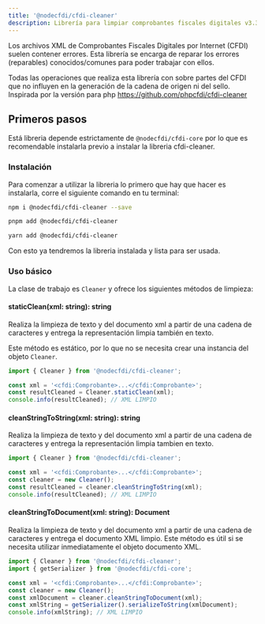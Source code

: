 ```yaml
---
title: '@nodecfdi/cfdi-cleaner'
description: Librería para limpiar comprobantes fiscales digitales v3.3 y v4.0.
---
```



Los archivos XML de Comprobantes Fiscales Digitales por Internet (CFDI) suelen contener errores.
Esta librería se encarga de reparar los errores (reparables) conocidos/comunes para poder trabajar
con ellos.

Todas las operaciones que realiza esta librería con sobre partes del CFDI que no influyen en la
generación de la cadena de origen ni del sello. Inspirada por la versión para php
https://github.com/phpcfdi/cfdi-cleaner

## Primeros pasos

Está libreria depende estrictamente de `@nodecfdi/cfdi-core` por lo que es recomendable instalarla
previo a instalar la libreria cfdi-cleaner.

### Instalación

Para comenzar a utilizar la libreria lo primero que hay que hacer es instalarla, corre el siguiente
comando en tu terminal:

<Tabs syncKey="pkg">
<TabItem label="npm">

```sh
npm i @nodecfdi/cfdi-cleaner --save
```

</TabItem>
<TabItem label="pnpm">

```sh
pnpm add @nodecfdi/cfdi-cleaner
```

</TabItem>
<TabItem label="Yarn">

```sh
yarn add @nodecfdi/cfdi-cleaner
```

</TabItem>
</Tabs>

Con esto ya tendremos la libreria instalada y lista para ser usada.

### Uso básico

La clase de trabajo es `Cleaner` y ofrece los siguientes métodos de limpieza:

#### staticClean(xml: string): string

Realiza la limpieza de texto y del documento xml a partir de una cadena de caracteres y entrega la
representación limpia también en texto.

Este método es estático, por lo que no se necesita crear una instancia del objeto `Cleaner`.

```ts
import { Cleaner } from '@nodecfdi/cfdi-cleaner';

const xml = '<cfdi:Comprobante>...</cfdi:Comprobante>';
const resultCleaned = Cleaner.staticClean(xml);
console.info(resultCleaned); // XML LIMPIO
```

#### cleanStringToString(xml: string): string

Realiza la limpieza de texto y del documento xml a partir de una cadena de caracteres y entrega la
representación limpia tambien en texto.

```ts
import { Cleaner } from '@nodecfdi/cfdi-cleaner';

const xml = '<cfdi:Comprobante>...</cfdi:Comprobante>';
const cleaner = new Cleaner();
const resultCleaned = cleaner.cleanStringToString(xml);
console.info(resultCleaned); // XML LIMPIO
```

#### cleanStringToDocument(xml: string): Document

Realiza la limpieza de texto y del documento xml a partir de una cadena de caracteres y entrega el
documento XML limpio. Este método es útil si se necesita utilizar inmediatamente el objeto documento
XML.

```ts
import { Cleaner } from '@nodecfdi/cfdi-cleaner';
import { getSerializer } from '@nodecfdi/cfdi-core';

const xml = '<cfdi:Comprobante>...</cfdi:Comprobante>';
const cleaner = new Cleaner();
const xmlDocument = cleaner.cleanStringToDocument(xml);
const xmlString = getSerializer().serializeToString(xmlDocument);
console.info(xmlString); // XML LIMPIO
```
